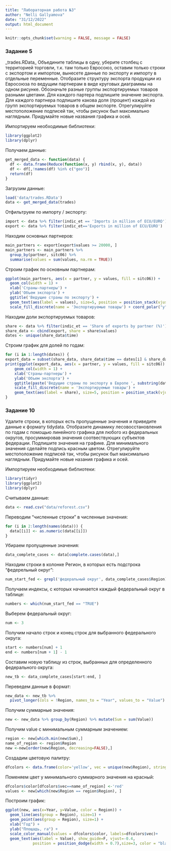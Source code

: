 ---
title: "Лабораторная работа №3"
author: "Nelli Gallyamova"
date: "31/12/2022"
output: html_document
---

```{r setup, include=FALSE}
knitr::opts_chunk$set(warning = FALSE, message = FALSE)
```

### Задание 5

\_trades.RData\_ Объедините таблицы в одну, уберите столбец с территорией торговли, т.к. там только Евросоюз, оставим только строки с экспортом и импортом, вынесете данные по экспорту и импорту в отдельные переменные. Отобразите структуру экспорта продукции из Евросоюза по ведущим партнерам в виде круговых диаграммы на одном рисунке. Обозначьте разные группы экспортируемых товаров разными цветами. Для каждого партера подпишите значение экспорта. Для каждого партнера подпишите какова доля (процент) каждой из групп экспортируемых товаров в общем экспорте. Отрегулируйте местоположение подписей так, чтобы рисунок был максимально наглядным. Придумайте новые названия графика и осей.

Импортируем необходимые библиотеки:

```{r}
library(ggplot2)
library(dplyr)
```

Получаем данные:

```{r}
get_merged_data <- function(data) {
  df <- data.frame(Reduce(function(x, y) rbind(x, y), data))
  df <- df[,!names(df) %in% c("geo")]
  return(df)
}
```

Загрузим данные:

```{r}
load('data/trades.RData')
data <- get_merged_data(trades)
```

Отфильтруем по импорту / экспорту:

```{r}
import <- data %>% filter(indic_et == 'Imports in million of ECU/EURO')
export <- data %>% filter(indic_et=='Exports in million of ECU/EURO')
```

Находим основных партнеров:

```{r}
main_partners <- export[export$values >= 20000, ]
main_partners <- main_partners %>%
  group_by(partner, sitc06) %>%
  summarise(values = sum(values, na.rm = TRUE))
```

Строим график по основным партнерам:

```{r, fig.height=15, fig.width=15}
ggplot(main_partners, aes(x = partner, y = values, fill = sitc06)) +
  geom_col(width = 1) +
  xlab('Страны-партнеры') +
  ylab('Объем экспорта') +
  ggtitle('Ведущие страны по экспорту') +
  geom_text(aes(label = values), size=5, position = position_stack(vjust = 0.5)) +
  scale_fill_discrete(name = 'Экспортируемые товары') + coord_polar("y", 0)
```

Находим доли экспортируемых товаров:

```{r}
share <- data %>% filter(indic_et == 'Share of exports by partner (%)')
share_data <- cbind(export, share = share$values)
dates <- unique(share_data$time)
```

Строим график для долей по годам:

```{r, fig.height=15, fig.width=15}
for (i in 1:length(dates)) {
export_data = subset(share_data, share_data$time == dates[i] & share_data$values >= 20000)
print(ggplot(export_data, aes(x = partner, y = values, fill = sitc06)) +
    geom_col(width = 1) +
    xlab('Страны-партнеры') +
    ylab('Объем экспорта') +
    ggtitle(paste('Ведущие страны по экспорту в Европе ', substring(dates[i],1,4), ' г.')) +
    scale_fill_discrete(name = 'Экспортируемые товары') +
    geom_text(aes(label = share), size=5, position = position_stack(vjust = 0.5)) + coord_polar("y", 0)) 
}
```

### Задание 10

Удалите строки, в которых есть пропущенные значения и приведите данные к формату tidydata. Отобразите динамику лесовосстановления по годам с помощью линейного графика для любого из федеральных округов, просуммировав значения соотвествующих субъектов федерации. Подпишите значения на графике. Для минимального значения сделайте подпись красным цветом. Отрегулируйте местоположение подписей так, чтобы рисунок был максимально наглядным. Придумайте новые назания графика и осей.

Импортируем необходимые библиотеки:

```{r}
library(tidyr)
library(ggplot2)
library(dplyr)
```

Считываем данные:

```{r}
data <- read.csv("data/reforest.csv")
```

Переводим "численные строки" в численные значения:

```{r}
for (i in 2:length(names(data))) {
  data[[i]] <- as.numeric(data[[i]])
}
```

Убираем пропущенные значения:

```{r}
data_complete_cases <- data[complete.cases(data),]
```

Находим строки в колонке Регион, в которых есть подстрока "федерельный округ":

```{r}
num_start_fed <- grepl('федеральный округ', data_complete_cases$Region)
```

Получаем индексы, с которых начинается каждый федеральный округ в таблице:

```{r}
numbers <- which(num_start_fed == "TRUE")
```

Выберем федеральный округ:

```{r}
num <- 3
```

Получим начало строк и конец строк для выбранного федерального округа:

```{r}
start <- numbers[num] + 1
end <- numbers[num + 1] - 1
```
Составим новую таблицу из строк, выбранных для определенного федерального округа:
```{r}
new_tb <- data_complete_cases[start:end, ]
```
Переведем данные в формат:
```{r}
new_data <- new_tb %>%
  pivot_longer(cols = !Region, names_to = "Year", values_to = "Value")
```
Получим суммарные значения:
```{r}
new <- new_data %>% group_by(Region) %>% mutate(Sum = sum(Value))
```
Получим value с минимальным суммарным значением:
```{r}
region <- new[which.min(new$Sum),]
name_of_region <- region$Region
new <-new[order(new$Region, decreasing=FALSE),]
```
Создадим цветовую палитру:
```{r}
dfcolors <- data.frame(color='yellow', vec = unique(new$Region), stringsAsFactors=F)
```
Поменяем цвет у минимального суммарного значения на красный:
```{r}
dfcolors$color[dfcolors$vec==name_of_region] <-'red'
values <- new[which(new$Region == region$Region), ]
```
Построим график:
```{r}
ggplot(new, aes(x=Year, y=Value, color = Region)) +
  geom_line(aes(group = Region), size=1) +
  geom_point(aes(group = Region), size=1) +
  xlab("Год") +
  ylab("Площадь, га") +
  scale_color_manual(values = dfcolors$color, labels=dfcolors$vec)+
  geom_text(aes(label = Value), show_guide=F, vjust=-0.4,
            position = position_dodge(width = 0.7),size=3, color = "black")
```
